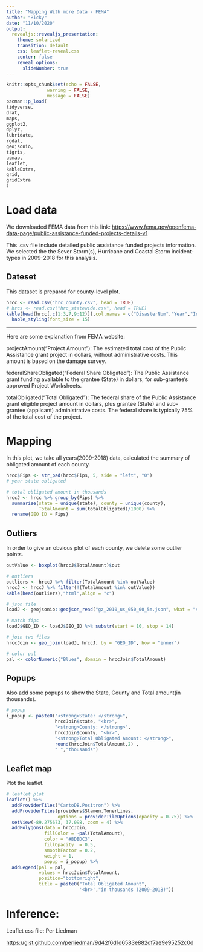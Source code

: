 ```yaml
---
title: "Mapping With more Data - FEMA"
author: "Ricky"
date: "11/10/2020"
output:
  revealjs::revealjs_presentation:
    theme: solarized
    transition: default
    css: leaflet-reveal.css
    center: false
    reveal_options:
      slideNumber: true
---
```


```r
knitr::opts_chunk$set(echo = FALSE, 
               warning = FALSE,
               message = FALSE)
pacman::p_load(
tidyverse,
drat,
maps,
ggplot2,
dplyr,
lubridate,
rgdal,
geojsonio,
tigris,
usmap,
leaflet,
kableExtra,
grid,
gridExtra
)
```

# Load data

We downloaded FEMA data from this link: <a href="https://www.fema.gov/openfema-data-page/public-assistance-funded-projects-details-v1">https://www.fema.gov/openfema-data-page/public-assistance-funded-projects-details-v1</a>

This .csv file include detailed public assistance funded projects information. We selected the the Sever Storm(s), Hurricane and Coastal Storm incident-types in 2009-2018 for this analysis.

## Dateset

This dataset is prepared for county-level plot.

```r
hrcc <- read.csv("hrc_county.csv", head = TRUE)
# hrcs <- read.csv("hrc_statewide.csv", head = TRUE)
kable(head(hrcc[,c(1:3,7,9:12)]),col.names = c("DisasterNum","Year","Incident","State","County","ProjectAmount","FederalShareObligated","ToatlObligated"),"html",align = "c") %>%
  kable_styling(font_size = 15)
```

----

Here are some explanation from FEMA website:

projectAmount("Project Amount"): The estimated total cost of the Public Assistance grant project in dollars, without administrative costs. This amount is based on the damage survey.

federalShareObligated("Federal Share Obligated"): The Public Assistance grant funding available to the grantee (State) in dollars, for sub-grantee's approved Project Worksheets.

totalObligated("Total Obligated"): The federal share of the Public Assistance grant eligible project amount in dollars, plus grantee (State) and sub-grantee (applicant) administrative costs. The federal share is typically 75% of the total cost of the project.


# Mapping

In this plot, we take all years(2009-2018) data, calculated the summary of obligated amount of each county.
```r

hrcc$Fips <- str_pad(hrcc$Fips, 5, side = "left", "0")
# year state obligated
```

```r
# total obligated amount in thousands
hrccJ <- hrcc %>% group_by(Fips) %>% 
  summarise(state = unique(state), county = unique(county), 
            TotalAmount = sum(totalObligated)/1000) %>%
  rename(GEO_ID = Fips)
```

## Outliers

In order to give an obvious plot of each county, we delete some outlier points.
```r
outValue <- boxplot(hrccJ$TotalAmount)$out
```

```r
# outliers
outliers <- hrccJ %>% filter(TotalAmount %in% outValue)
hrccJ <- hrccJ %>% filter(!(TotalAmount %in% outValue))
kable(head(outliers),"html",align = "c")
```

```r
# json file
loadJ <- geojsonio::geojson_read("gz_2010_us_050_00_5m.json", what = "sp")

# match fips
loadJ$GEO_ID <- loadJ$GEO_ID %>% substr(start = 10, stop = 14)

# join two files
hrccJoin <- geo_join(loadJ, hrccJ, by = "GEO_ID", how = "inner")

# color pal
pal <- colorNumeric("Blues", domain = hrccJoin$TotalAmount)
```

## Popups
Also add some popups to show the State, County and Total amount(in thousands).
```r
# popup 
i_popup <- paste0("<strong>State: </strong>", 
                  hrccJoin$state, "<br>", 
                  "<strong>County: </strong>", 
                  hrccJoin$county, "<br>", 
                  "<strong>Total Obligated Amount: </strong>",
                  round(hrccJoin$TotalAmount,2) ,
                  " ","thousands") 
```

## Leaflet map
Plot the leaflet.
```r
# leaflet plot
leaflet() %>% 
  addProviderTiles("CartoDB.Positron") %>%
  addProviderTiles(providers$Stamen.TonerLines,
                   options = providerTileOptions(opacity = 0.75)) %>%
  setView(-89.275673, 37.098, zoom = 4) %>%
  addPolygons(data = hrccJoin,
              fillColor = ~pal(TotalAmount), 
              color = "#BDBDC3",
              fillOpacity  = 0.5, 
              smoothFactor = 0.2,
              weight = 1,
              popup = i_popup) %>%
  addLegend(pal = pal,
            values = hrccJoin$TotalAmount,
            position="bottomright",
            title = paste0("Total Obligated Amount",
                           '<br>',"in thousands (2009-2018)"))
```

# Inference: 
Leaflet css file: Per Liedman

<a href="https://gist.github.com/perliedman/9d42f6d1d6583e882df7ae9e95252c0d">https://gist.github.com/perliedman/9d42f6d1d6583e882df7ae9e95252c0d</a> 
